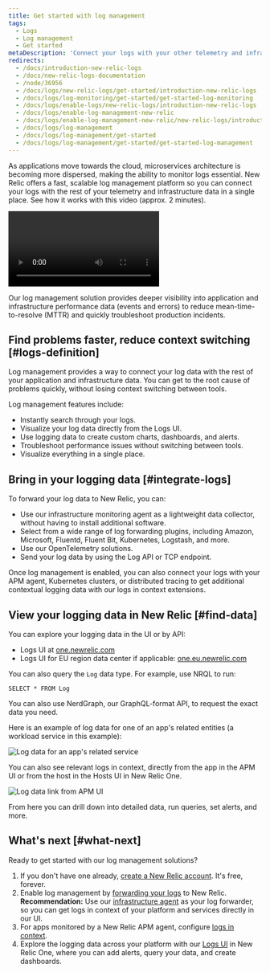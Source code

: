 ```yaml
---
title: Get started with log management
tags:
  - Logs
  - Log management
  - Get started
metaDescription: 'Connect your logs with your other telemetry and infrastructure data with the log management capabilities in New Relic.'
redirects:
  - /docs/introduction-new-relic-logs
  - /docs/new-relic-logs-documentation
  - /node/36956
  - /docs/logs/new-relic-logs/get-started/introduction-new-relic-logs
  - /docs/logs/log-monitoring/get-started/get-started-log-monitoring
  - /docs/logs/enable-logs/new-relic-logs/introduction-new-relic-logs
  - /docs/logs/enable-log-management-new-relic
  - /docs/logs/enable-log-management-new-relic/new-relic-logs/introduction-log-monitoring
  - /docs/logs/log-management
  - /docs/logs/log-management/get-started
  - /docs/logs/log-management/get-started/get-started-log-management
---
```


As applications move towards the cloud, microservices architecture is becoming more dispersed, making the ability to monitor logs essential. New Relic offers a fast, scalable log management platform so you can connect your logs with the rest of your telemetry and infrastructure data in a single place. See how it works with this video (approx. 2 minutes).

<Video
  type="wistia"
  id="3j7spmzlhc"
/>

Our log management solution provides deeper visibility into application and infrastructure performance data (events and errors) to reduce mean-time-to-resolve (MTTR) and quickly troubleshoot production incidents.

## Find problems faster, reduce context switching [#logs-definition]

Log management provides a way to connect your log data with the rest of your application and infrastructure data. You can get to the root cause of problems quickly, without losing context switching between tools.

Log management features include:

* Instantly search through your logs.
* Visualize your log data directly from the Logs UI.
* Use logging data to create custom charts, dashboards, and alerts.
* Troubleshoot performance issues without switching between tools.
* Visualize everything in a single place.

## Bring in your logging data [#integrate-logs]

To forward your log data to New Relic, you can:

* Use our infrastructure monitoring agent as a lightweight data collector, without having to install additional software.
* Select from a wide range of log forwarding plugins, including Amazon, Microsoft, Fluentd, Fluent Bit, Kubernetes, Logstash, and more.
* Use our OpenTelemetry solutions.
* Send your log data by using the Log API or TCP endpoint.

Once log management is enabled, you can also connect your logs with your APM agent, Kubernetes clusters, or distributed tracing to get additional contextual logging data with our logs in context extensions.

## View your logging data in New Relic [#find-data]

You can explore your logging data in the UI or by API:

* Logs UI at [one.newrelic.com](https://one.newrelic.com)
* Logs UI for EU region data center if applicable: [one.eu.newrelic.com](https://one.eu.newrelic.com)

You can also query the `Log` data type. For example, use NRQL to run:

```
SELECT * FROM Log
```

You can also use NerdGraph, our GraphQL-format API, to request the exact data you need.

Here is an example of log data for one of an app's related entities (a workload service in this example):

![Log data for an app's related service](./images/demotron-services-logs-123021c.png "Log data for an app's related service")

You can also see relevant logs in context, directly from the app in the APM UI or from the host in the Hosts UI in New Relic One.

![Log data link from APM UI](./images/demotron-logs-123021.png "Log data link from APM UI")

From here you can drill down into detailed data, run queries, set alerts, and more.

## What's next [#what-next]

Ready to get started with our log management solutions?

1. If you don't have one already, [create a New Relic account](https://newrelic.com/signup). It's free, forever.
2. Enable log management by [forwarding your logs](/docs/logs/forward-logs/enable-log-management-new-relic/) to New Relic. **Recommendation:** Use our [infrastructure agent](/docs/logs/forward-logs/forward-your-logs-using-infrastructure-agent/) as your log forwarder, so you can get logs in context of your platform and services directly in our UI.
3. For apps monitored by a New Relic APM agent, configure [logs in context](/docs/logs/logs-context/configure-logs-context-apm-agents/).
4. Explore the logging data across your platform with our [Logs UI](/docs/logs/ui-data/use-logs-ui/) in New Relic One, where you can add alerts, query your data, and create dashboards.
